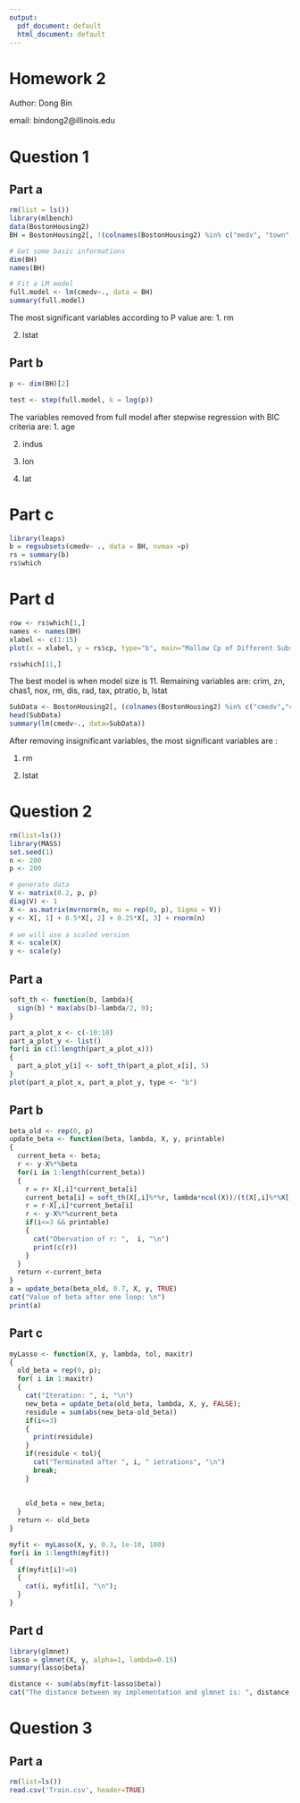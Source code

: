```yaml
---
output:
  pdf_document: default
  html_document: default
---
```


# Homework 2

Author: Dong Bin

email: bindong2@illinois.edu

# Question 1

## Part a
```r
rm(list = ls())
library(mlbench)
data(BostonHousing2)
BH = BostonHousing2[, !(colnames(BostonHousing2) %in% c("medv", "town", "tract"))]

# Get some basic informations
dim(BH)
names(BH)

# Fit a LM model
full.model <- lm(cmedv~., data = BH)
summary(full.model)
```

The most significant variables according to P value are:
1. rm

2. lstat

## Part b

```r
p <- dim(BH)[2]

test <- step(full.model, k = log(p))
```

The variables removed from full model after stepwise regression with BIC criteria are:
1. age

2. indus

3. lon

4. lat

# Part c
```r
library(leaps)
b = regsubsets(cmedv~ ., data = BH, nvmax =p)
rs = summary(b)
rs$which

```

# Part d
```r
row <- rs$which[1,]
names <- names(BH) 
xlabel <- c(1:15)
plot(x = xlabel, y = rs$cp, type="b", main="Mallow Cp of Different Subset Size", xlab = "Size of Subset", ylab = "Mallow Cp")

rs$which[11,]
```

The best model is when model size is 11.
Remaining variables are: crim, zn, chas1, nox, rm, dis, rad, tax, ptratio, b, lstat

```r
SubData <- BostonHousing2[, (colnames(BostonHousing2) %in% c("cmedv","crim", "zn", "chas1", "nox", "rm", "dis", "rad", "tax", "ptratio", "b", "lstat"))]
head(SubData)
summary(lm(cmedv~., data=SubData))
```

After removing insignificant variables, the most significant variables are :

1. rm

2. lstat

# Question 2

```r
rm(list=ls())
library(MASS)
set.seed(1)
n <- 200
p <- 200

# generate data
V <- matrix(0.2, p, p)
diag(V) <- 1
X <- as.matrix(mvrnorm(n, mu = rep(0, p), Sigma = V))
y <- X[, 1] + 0.5*X[, 2] + 0.25*X[, 3] + rnorm(n)
  
# we will use a scaled version 
X <- scale(X)
y <- scale(y)
```

## Part a

```r
soft_th <- function(b, lambda){
  sign(b) * max(abs(b)-lambda/2, 0);
}

part_a_plot_x <- c(-10:10)
part_a_plot_y <- list()
for(i in c(1:length(part_a_plot_x)))
{
  part_a_plot_y[i] <- soft_th(part_a_plot_x[i], 5)
}
plot(part_a_plot_x, part_a_plot_y, type <- "b")
```

## Part b
```r
beta_old <- rep(0, p)
update_beta <- function(beta, lambda, X, y, printable)
{
  current_beta <- beta;
  r <- y-X%*%beta
  for(i in 1:length(current_beta))
  {
    r = r+ X[,i]*current_beta[i]
    current_beta[i] = soft_th(X[,i]%*%r, lambda*ncol(X))/(t(X[,i]%*%X[,i]))
    r = r-X[,i]*current_beta[i]
    r <- y-X%*%current_beta
    if(i<=3 && printable)
    {
      cat("Obervation of r: ",  i, "\n")
      print(c(r))
    }
  }
  return <-current_beta
}
a = update_beta(beta_old, 0.7, X, y, TRUE)
cat("Value of beta after one loop: \n")
print(a)
```

## Part c
```r
myLasso <- function(X, y, lambda, tol, maxitr)
{
  old_beta = rep(0, p);
  for( i in 1:maxitr)
  {
    cat("Iteration: ", i, "\n")
    new_beta = update_beta(old_beta, lambda, X, y, FALSE);
    residule = sum(abs(new_beta-old_beta))
    if(i<=3)
    {
      print(residule)
    }
    if(residule < tol){
      cat("Terminated after ", i, " ietrations", "\n")
      break;
    }
    
    
    old_beta = new_beta;
  }
  return <- old_beta
}

myfit <- myLasso(X, y, 0.3, 1e-10, 100)
for(i in 1:length(myfit))
{
  if(myfit[i]!=0)
  {
    cat(i, myfit[i], "\n");
  }
}
```


## Part d
```r
library(glmnet)
lasso = glmnet(X, y, alpha=1, lambda=0.15)
summary(lasso$beta)

distance <- sum(abs(myfit-lasso$beta))
cat("The distance between my implementation and glmnet is: ", distance, "\n")
```


# Question 3

## Part a

```r
rm(list=ls())
read.csv('Train.csv', header=TRUE)


```